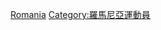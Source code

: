 {{Commonscat|Gymnasts from Romania}}

[[Category:各国体操运动员|Romania]]
[[Category:羅馬尼亞運動員|Category:羅馬尼亞運動員]]